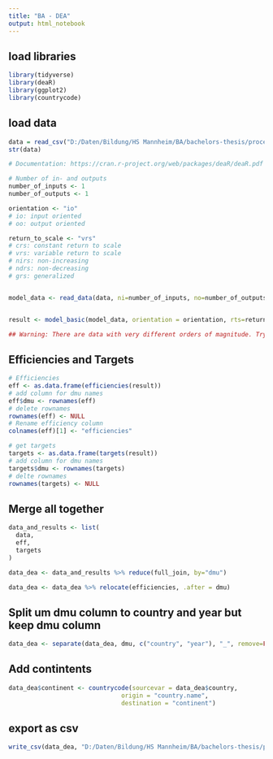 ```yaml
---
title: "BA - DEA"
output: html_notebook
---
```


## load libraries

```r
library(tidyverse)
library(deaR)
library(ggplot2)
library(countrycode)

```

## load data

```r
data = read_csv("D:/Daten/Bildung/HS Mannheim/BA/bachelors-thesis/processed_data/country_data_all_dmus.csv", show_col_types = FALSE)
str(data)
```


```r

# Documentation: https://cran.r-project.org/web/packages/deaR/deaR.pdf

# Number of in- and outputs
number_of_inputs <- 1
number_of_outputs <- 1

orientation <- "io"
# io: input oriented
# oo: output oriented

return_to_scale <- "vrs"
# crs: constant return to scale
# vrs: variable return to scale
# nirs: non-increasing
# ndrs: non-decreasing
# grs: generalized


model_data <- read_data(data, ni=number_of_inputs, no=number_of_outputs, dmus = 1)


result <- model_basic(model_data, orientation = orientation, rts=return_to_scale)

## Warning: There are data with very different orders of magnitude. Try to re-define the units of measure or some linear problems may be ill-posed.

```

## Efficiencies and Targets

```r
# Efficiencies
eff <- as.data.frame(efficiencies(result))
# add column for dmu names
eff$dmu <- rownames(eff)
# delete rownames
rownames(eff) <- NULL
# Rename efficiency column
colnames(eff)[1] <- "efficiencies"

# get targets
targets <- as.data.frame(targets(result))
# add column for dmu names
targets$dmu <- rownames(targets)
# delte rownames
rownames(targets) <- NULL
```

## Merge all together

```r
data_and_results <- list(
  data,
  eff,
  targets
)

data_dea <- data_and_results %>% reduce(full_join, by="dmu")
```

```r
data_dea <- data_dea %>% relocate(efficiencies, .after = dmu)
```


## Split um dmu column to country and year but keep dmu column

```r
data_dea <- separate(data_dea, dmu, c("country", "year"), "_", remove=FALSE)
```

## Add contintents

```r
data_dea$continent <- countrycode(sourcevar = data_dea$country,
                               origin = "country.name",
                               destination = "continent")
```

## export as csv

```r
write_csv(data_dea, "D:/Daten/Bildung/HS Mannheim/BA/bachelors-thesis/processed_data/dea_results.csv")
```

